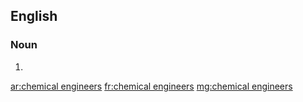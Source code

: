 ==English==

===Noun===
{{head|en}}

# {{plural of|chemical engineer}}

[[ar:chemical engineers]]
[[fr:chemical engineers]]
[[mg:chemical engineers]]